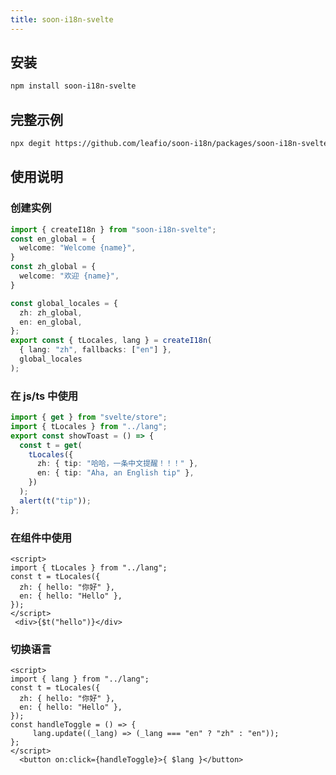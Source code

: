 ```yaml
---
title: soon-i18n-svelte
---
```


## 安装

```bash
npm install soon-i18n-svelte
```

## 完整示例

```bash
npx degit https://github.com/leafio/soon-i18n/packages/soon-i18n-svelte/demo
```

## 使用说明

### 创建实例

```ts
import { createI18n } from "soon-i18n-svelte";
const en_global = {
  welcome: "Welcome {name}",
} 
const zh_global = {
  welcome: "欢迎 {name}",
}

const global_locales = {
  zh: zh_global,
  en: en_global,
};
export const { tLocales, lang } = createI18n(
  { lang: "zh", fallbacks: ["en"] },
  global_locales
);
```

### 在 js/ts 中使用

```ts
import { get } from "svelte/store";
import { tLocales } from "../lang";
export const showToast = () => {
  const t = get(
    tLocales({
      zh: { tip: "哈哈，一条中文提醒！！！" },
      en: { tip: "Aha, an English tip" },
    })
  );
  alert(t("tip"));
};
```

### 在组件中使用

```svelte
<script>
import { tLocales } from "../lang";
const t = tLocales({
  zh: { hello: "你好" },
  en: { hello: "Hello" },
});
</script>
 <div>{$t("hello")}</div>
```

### 切换语言

```svelte
<script>
import { lang } from "../lang";
const t = tLocales({
  zh: { hello: "你好" },
  en: { hello: "Hello" },
});
const handleToggle = () => {
     lang.update((_lang) => (_lang === "en" ? "zh" : "en"));
};
</script>
  <button on:click={handleToggle}>{ $lang }</button>
```
